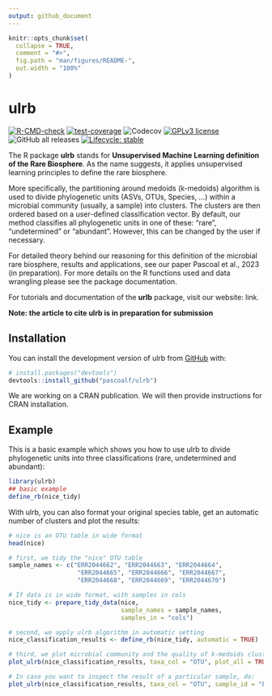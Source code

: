 ```yaml
---
output: github_document
---
```


<!-- README.md is generated from README.Rmd. Please edit that file -->

```r
knitr::opts_chunk$set(
  collapse = TRUE,
  comment = "#>",
  fig.path = "man/figures/README-",
  out.width = "100%"
)
```

# ulrb

<!-- badges: start -->
[![R-CMD-check](https://github.com/pascoalf/ulrb/actions/workflows/R-CMD-check.yaml/badge.svg)](https://github.com/pascoalf/ulrb/actions/workflows/R-CMD-check.yaml)
[![test-coverage](https://github.com/pascoalf/ulrb/actions/workflows/test-coverage.yaml/badge.svg)](https://github.com/pascoalf/ulrb/actions/workflows/test-coverage.yaml)
![Codecov](https://img.shields.io/codecov/c/github/pascoalf/ulrb)
[![GPLv3 license](https://img.shields.io/badge/License-GPLv3-blue.svg)](http://perso.crans.org/besson/LICENSE.html)
![GitHub all releases](https://img.shields.io/github/downloads/pascoalf/ulrb/total)
[![Lifecycle: stable](https://img.shields.io/badge/lifecycle-stable-brightgreen.svg)](https://lifecycle.r-lib.org/articles/stages.html#stable)
<!-- badges: end -->

The R package **ulrb** stands for **Unsupervised Machine Learning definition of the Rare Biosphere**. As the name suggests, it applies unsupervised learning principles to define the rare biosphere.

More specifically, the partitioning around medoids (k-medoids) algorithm is 
used to divide phylogenetic units (ASVs, OTUs, Species, ...) within a 
microbial community (usually, a sample) into clusters. The clusters are then
ordered based on a user-defined classification vector. By default, our 
method classifies all phylogenetic units in one of these: "rare", "undetermined"
or "abundant". However, this can be changed by the user if necessary.

For detailed theory behind our reasoning for this definition of the microbial 
rare biosphere, results and applications, see our paper Pascoal et al., 2023 (in preparation). 
For more details on the R functions used and data wrangling please see the package 
documentation. 

For tutorials and documentation of the **urlb** package, visit our website: link.

**Note: the article to cite ulrb is in preparation for submission**
 
## Installation

You can install the development version of ulrb from [GitHub](https://github.com/) with:

``` r
# install.packages("devtools")
devtools::install_github("pascoalf/ulrb")
```

We are working on a CRAN publication. We will then provide instructions for CRAN installation.

## Example

This is a basic example which shows you how to use ulrb to divide phylogenetic units into three classifications (rare, undetermined and abundant):

```r
library(ulrb)
## basic example
define_rb(nice_tidy)
```

With ulrb, you can also format your original species table, get an automatic number of clusters and plot the results:

```r
# nice is an OTU table in wide format
head(nice)

# first, we tidy the "nice" OTU table
sample_names <- c("ERR2044662", "ERR2044663", "ERR2044664",
                   "ERR2044665", "ERR2044666", "ERR2044667",
                   "ERR2044668", "ERR2044669", "ERR2044670")

# If data is in wide format, with samples in cols
nice_tidy <- prepare_tidy_data(nice,
                               sample_names = sample_names,
                               samples_in = "cols")

# second, we apply ulrb algorithm in automatic setting
nice_classification_results <- define_rb(nice_tidy, automatic = TRUE)

# third, we plot microbial community and the quality of k-medoids clustering
plot_ulrb(nice_classification_results, taxa_col = "OTU", plot_all = TRUE)

# In case you want to inspect the result of a particular sample, do:
plot_ulrb(nice_classification_results, taxa_col = "OTU", sample_id = "ERR2044662")

```
